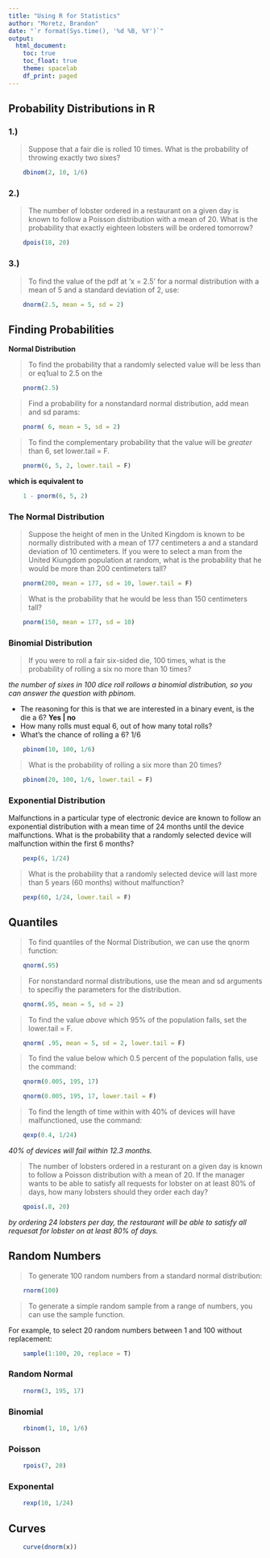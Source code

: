 ```yaml
---
title: "Using R for Statistics"
author: "Moretz, Brandon"
date: "`r format(Sys.time(), '%d %B, %Y')`"
output:
  html_document:
    toc: true
    toc_float: true
    theme: spacelab
    df_print: paged
---
```


## Probability Distributions in R

### 1.)

> Suppose that a fair die is rolled 10 times. What is the probability of throwing exactly two sixes?

```r
    dbinom(2, 10, 1/6)
```

### 2.)
> The number of lobster ordered in a restaurant on a given day is known to follow a Poisson distribution with a mean of 20.
What is the probability that exactly eighteen lobsters will be ordered tomorrow?

```r
    dpois(18, 20)
```

### 3.)

> To find the value of the pdf at 'x = 2.5' for a normal distribution with a mean of 5 and a
standard deviation of 2, use:

```r
    dnorm(2.5, mean = 5, sd = 2)
```

## Finding Probabilities

__Normal Distribution__

> To find the probability that a randomly selected value will be less than or eq1ual to 2.5 on the 

```r
    pnorm(2.5)
```
> Find a probability for a nonstandard normal distribution, add mean and sd params:

```r
    pnorm( 6, mean = 5, sd = 2)
```

> To find the complementary probability that the value will be _greater_ than 6, set lower.tail = F.

```r
    pnorm(6, 5, 2, lower.tail = F)
```

__which is equivalent to__

```r
    1 - pnorm(6, 5, 2)
```

### The Normal Distribution

> Suppose the height of men in the United Kingdom is known to be normally distributed with a mean of 177 centimeters a
and a standard deviation of 10 centimeters. If you were to select a man from the United Kiungdom population at random,
what is the probability that he would be more than 200 centimeters tall?

```r
    pnorm(200, mean = 177, sd = 10, lower.tail = F)
```

> What is the probability that he would be less than 150 centimeters tall?

```r
    pnorm(150, mean = 177, sd = 10)
```

### Binomial Distribution

> If you were to roll a fair six-sided die, 100 times, what is the probability of rolling a six no more than 10 times?

_the number of sixes in 100 dice roll rollows a binomial distribution, so you can answer the question with pbinom._

+ The reasoning for this is that we are interested in a binary event, is the die a 6? __Yes | no__
+ How many rolls must equal 6, out of how many total rolls?
+ What's the chance of rolling a 6? 1/6

```r
    pbinom(10, 100, 1/6)
```

> What is the probability of rolling a six more than 20 times?

```r
    pbinom(20, 100, 1/6, lower.tail = F)
```

### Exponential Distribution

Malfunctions in a particular type of electronic device are known to follow an exponential distribution with a mean time of 24
months until the device malfunctions. What is the probability that a randomly selected device will malfunction within the
first 6 months?

```r
    pexp(6, 1/24)
```

> What is the probability that a randomly selected device will last more than 5 years (60 months) without malfunction?

```r
    pexp(60, 1/24, lower.tail = F)
```

## Quantiles

> To find quantiles of the Normal Distribution, we can use the qnorm function:

```r
    qnorm(.95)
```

> For nonstandard normal distributions, use the mean and sd arguments to specifiy the parameters for the distribution.

```r
    qnorm(.95, mean = 5, sd = 2)
```

> To find the value _above_ which 95% of the population falls, set the lower.tail = F.

```r
    qnorm( .95, mean = 5, sd = 2, lower.tail = F)
```

> To find the value below which 0.5 percent of the population falls, use the command:

```r
    qnorm(0.005, 195, 17)
```


```r
    qnorm(0.005, 195, 17, lower.tail = F)
```

> To find the length of time within with 40% of devices will have malfunctioned, use the command:

```r
    qexp(0.4, 1/24)
```
_40% of devices will fail within 12.3 months._

> The number of lobsters ordered in a resturant on a given day is known to follow a Poisson distribution with
a mean of 20. If the manager wants to be able to satisfy all requests for lobster on at least 80% of days,
how many lobsters should they order each day?


```r
    qpois(.8, 20)
```
_by ordering 24 lobsters per day, the restaurant will be able to satisfy all requesat for lobster on at least 80% of days._

## Random Numbers

> To generate 100 random numbers from a standard normal distribution:

```r
    rnorm(100)
```

> To generate a simple random sample from a range of numbers, you can use the sample function. 

For example, to select 20 random numbers between 1 and 100 without replacement:

```r
    sample(1:100, 20, replace = T)
```

### Random Normal

```r
    rnorm(3, 195, 17)
```

### Binomial

```r
    rbinom(1, 10, 1/6)
```

### Poisson

```r
    rpois(7, 20)
```

### Exponental

```r
    rexp(10, 1/24)
```

## Curves

```r
    curve(dnorm(x))
```
